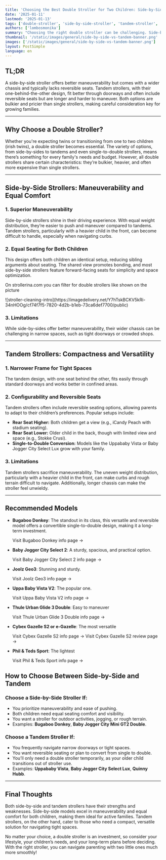 ```yaml
---
title: 'Choosing the Best Double Stroller for Two Children: Side-by-Side vs. Tandem'
date: '2025-01-11'
lastmod: '2025-01-13'
tags: ['double-stroller', 'side-by-side-stroller', 'tandem-stroller', 'parenting', 'stroller', 'guide']
authors: ['lombosmonika']
summary: "Choosing the right double stroller can be challenging. Side-by-side strollers offer better maneuverability but are wider, while tandem strollers fit better in narrow spaces but compromise on driving ease. Here's how to decide."
thumbnail: '/static/images/general/side-by-side-vs-tandem-banner.png'
images: ['/static/images/general/side-by-side-vs-tandem-banner.png']
layout: PostSimple
language: en
---
```


## TL;DR  

A side-by-side stroller offers better maneuverability but comes with a wider chassis and typically lacks reversible seats. Tandem strollers, with their one-behind-the-other design, fit better through doorways and often include reversible seats but are longer and harder to maneuver. Both options are bulkier and pricier than single strollers, making careful consideration key for growing families.  

---

## Why Choose a Double Stroller?  

Whether you're expecting twins or transitioning from one to two children (irish twins), a double stroller becomes essential. The variety of options, from side-by-sides to tandems and even single-to-double strollers, means there’s something for every family's needs and budget. However, all double strollers share certain characteristics: they’re bulkier, heavier, and often more expensive than single strollers.  

---

## Side-by-Side Strollers: Maneuverability and Equal Comfort  

### **1. Superior Maneuverability**  
Side-by-side strollers shine in their driving experience. With equal weight distribution, they’re easier to push and maneuver compared to tandems. Tandem strollers, particularly with a heavier child in the front, can become difficult to handle, especially when navigating curbs.  

### **2. Equal Seating for Both Children**  
This design offers both children an identical setup, reducing sibling arguments about seating. The shared view promotes bonding, and most side-by-side strollers feature forward-facing seats for simplicity and space optimization.  


On strollerina.com you can filter for double strollers like shown on the picture

<div className="align-center flex flex-col justify-center gap-0 md:flex-row md:gap-4">
    ![stroller-cleaning-intro](https://imagedelivery.net/Y7hTskBCKV5kRi-34nHOOg/cf74f7f5-7820-4d2b-b1eb-73ca6def7700/public)
</div>


### **3. Limitations**  
While side-by-sides offer better maneuverability, their wider chassis can be challenging in narrow spaces, such as tight doorways or crowded shops.  

---

## Tandem Strollers: Compactness and Versatility  

### **1. Narrower Frame for Tight Spaces**  
The tandem design, with one seat behind the other, fits easily through standard doorways and works better in confined areas.  

### **2. Configurability and Reversible Seats**  
Tandem strollers often include reversible seating options, allowing parents to adapt to their children’s preferences. Popular setups include:  
- **Rear Seat Higher:** Both children get a view (e.g., iCandy Peach with stadium seating).  
- **Rear Seat Lower:** Older child in the back, though with limited view and space (e.g., Stokke Crusi).  
- **Single-to-Double Conversion:** Models like the Uppababy Vista or Baby Jogger City Select Lux grow with your family.  

### **3. Limitations**  
Tandem strollers sacrifice maneuverability. The uneven weight distribution, particularly with a heavier child in the front, can make curbs and rough terrain difficult to navigate. Additionally, longer chassis can make the stroller feel unwieldy.  

---

## **Recommended Models**  

- **Bugaboo Donkey**: The standout in its class, this versatile and reversible model offers a convertible single-to-double design, making it a long-term investment.  

    <Link
        href={'https://www.strollerina.com/en/strollers/bugaboo/donkey5-7003'}
        className="text-primary hover:brightness-125 dark:hover:brightness-125"
        aria-label={'Budaboo Donkey info page'}
    >
        Visit Bugaboo Donkey info page  &rarr;
    </Link>

- **Baby Jogger City Select 2**: A sturdy, spacious, and practical option.  
    <Link
        href={'https://www.strollerina.com/en/strollers/baby_jogger/cityselect2-3003'}
        className="text-primary hover:brightness-125 dark:hover:brightness-125"
        aria-label={'Baby Jogger City Select 2 info page'}
    >
        Visit Baby Jogger City Select 2 info page  &rarr;
    </Link>

- **Joolz Geo3**: Stunning and sturdy.  
    <Link
        href={'https://www.strollerina.com/en/strollers/joolz/geo3-30002'}
        className="text-primary hover:brightness-125 dark:hover:brightness-125"
        aria-label={'Joolz Geo3 info page'}
    >
        Visit Joolz Geo3 info page  &rarr;
    </Link>

- **Uppa Baby Vista V2**: The popular one.  
    <Link
        href={'https://www.strollerina.com/en/strollers/uppa_baby/vistav2-55000'}
        className="text-primary hover:brightness-125 dark:hover:brightness-125"
        aria-label={'Uppa Baby Vista V2 info page'}
    >
        Visit Uppa Baby Vista V2 info page &rarr;
    </Link>

- **Thule Urban Glide 3 Double**: Easy to maneuver 
    <Link
        href={'https://www.strollerina.com/en/strollers/thule/urbanglide3double-53004'}
        className="text-primary hover:brightness-125 dark:hover:brightness-125"
        aria-label={'Thule Urban Glide 3 Double info page'}
    >
        Visit Thule Urban Glide 3 Double info page  &rarr;
    </Link>

- **Cybex Gazelle S2 or e-Gazelle**: The most versatile 
    <Link
        href={'https://www.strollerina.com/en/strollers/cybex/gazelles2-16014'}
        className="text-primary hover:brightness-125 dark:hover:brightness-125"
        aria-label={'Cybex Gazelle S2 info page'}
    >
        Visit Cybex Gazelle S2 info page  &rarr;
    </Link>

    <Link
        href={'/blog/en/blog/cybex/gazelles2-16014/cybex-gazelle-s2-impartial-review'}
        className="text-primary hover:brightness-125 dark:hover:brightness-125"
        aria-label={'Cybex Gazelle S2 review page'}
    >
        Visit Cybex Gazelle S2 review page  &rarr;
    </Link>

- **Phil & Teds Sport**: The lightest
    <Link
        href={'https://www.strollerina.com/en/strollers/phil_and_teds/sport-47001'}
        className="text-primary hover:brightness-125 dark:hover:brightness-125"
        aria-label={'Phil & Teds Sport info page'}
    >
        Visit Phil & Teds Sport info page  &rarr;
    </Link>
    


## How to Choose Between Side-by-Side and Tandem  

### **Choose a Side-by-Side Stroller If:**  
- You prioritize maneuverability and ease of pushing.  
- Both children need equal seating comfort and visibility.  
- You want a stroller for outdoor activities, jogging, or rough terrain.  
- Examples: **Bugaboo Donkey**, **Baby Jogger City Mini GT2 Double**.  

### **Choose a Tandem Stroller If:**  
- You frequently navigate narrow doorways or tight spaces.  
- You want reversible seating or plan to convert from single to double.  
- You’ll only need a double stroller temporarily, as your older child transitions out of stroller use.  
- Examples: **Uppababy Vista**, **Baby Jogger City Select Lux**, **Quinny Hubb**.  

---

## Final Thoughts  

Both side-by-side and tandem strollers have their strengths and weaknesses. Side-by-side models excel in maneuverability and equal comfort for both children, making them ideal for active families. Tandem strollers, on the other hand, cater to those who need a compact, versatile solution for navigating tight spaces.  

No matter your choice, a double stroller is an investment, so consider your lifestyle, your children’s needs, and your long-term plans before deciding. With the right stroller, you can navigate parenting with two little ones much more smoothly!
